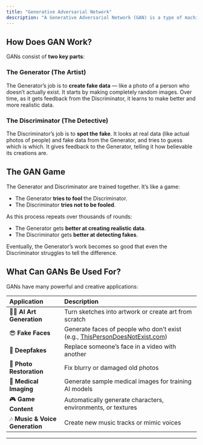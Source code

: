 ```yaml
---
title: "Generative Adversarial Network"
description: "A Generative Adversarial Network (GAN) is a type of machine learning model that can create new, realistic data — such as images, music, or text — that didn't exist before."
---
```


## How Does GAN Work?

GANs consist of **two key parts**:

### The Generator (The Artist)

The Generator’s job is to **create fake data** — like a photo of a person who doesn’t actually exist. It starts by making completely random images. Over time, as it gets feedback from the Discriminator, it learns to make better and more realistic data.

### The Discriminator (The Detective)

The Discriminator’s job is to **spot the fake**. It looks at real data (like actual photos of people) and fake data from the Generator, and tries to guess which is which. It gives feedback to the Generator, telling it how believable its creations are.

## The GAN Game

The Generator and Discriminator are trained together. It’s like a game:

- The Generator **tries to fool** the Discriminator.
- The Discriminator **tries not to be fooled**.

As this process repeats over thousands of rounds:

- The Generator gets **better at creating realistic data**.
- The Discriminator gets **better at detecting fakes**.

Eventually, the Generator’s work becomes so good that even the Discriminator struggles to tell the difference.

## What Can GANs Be Used For?

GANs have many powerful and creative applications:

| Application                     | Description                                                                                                      |
| :------------------------------ | :--------------------------------------------------------------------------------------------------------------- |
| 🧑‍🎨 **AI Art Generation**     | Turn sketches into artwork or create art from scratch                                                            |
| 😎 **Fake Faces**               | Generate faces of people who don’t exist (e.g., [ThisPersonDoesNotExist.com](http://ThisPersonDoesNotExist.com)) |
| 🎥 **Deepfakes**                | Replace someone’s face in a video with another                                                                   |
| 📸 **Photo Restoration**        | Fix blurry or damaged old photos                                                                                 |
| 🏥 **Medical Imaging**          | Generate sample medical images for training AI models                                                            |
| 🎮 **Game Content**             | Automatically generate characters, environments, or textures                                                     |
| 🎶 **Music & Voice Generation** | Create new music tracks or mimic voices                                                                          |

---